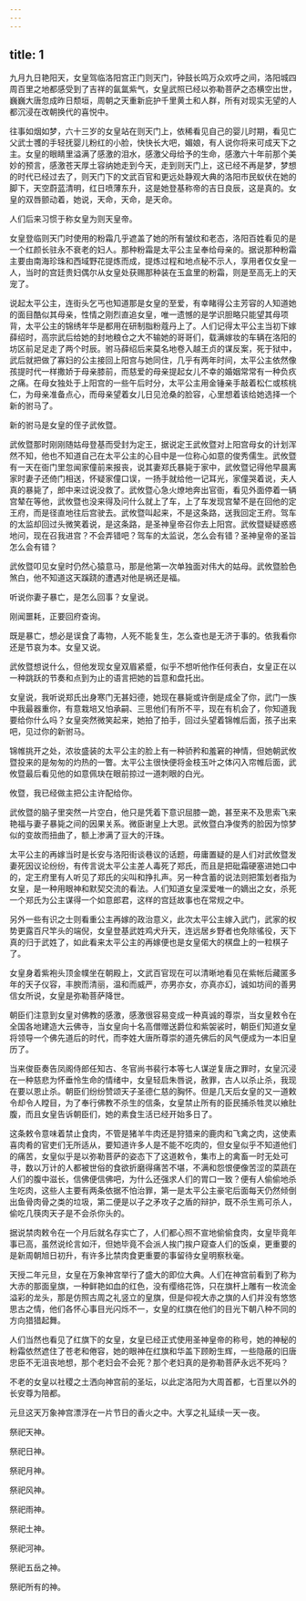 ```yaml
---
---
---
```

title: 1
---




九月九日艳阳天，女皇驾临洛阳宫正门则天门，钟鼓长鸣万众欢呼之间，洛阳城四周百里之地都感受到了吉祥的氤氲紫气，女皇武照已经以弥勒菩萨之态横空出世，巍巍大唐忽成昨日颓垣，周朝之天重新庇护千里黄土和人群，所有对现实无望的人都沉浸在改朝换代的喜悦中。

往事如烟如梦，六十三岁的女皇站在则天门上，依稀看见自己的婴儿时期，看见亡父武士彟的手轻抚婴儿粉红的小脸，快快长大吧，媚娘，有人说你将来可成天下之主。女皇的眼睛里溢满了感激的泪水，感激父母给予的生命，感激六十年前那个美妙的预言，感激苍天厚土容纳她走到今天，走到则天门上，这已经不再是梦，梦想的时代已经过去了，则天门下的文武百官和更远处静观大典的洛阳市民蚁伏在她的脚下，天空蔚蓝清明，红日喷薄东升，这是她登基称帝的吉日良辰，这是真的。女皇的双唇颤动着，她说，天命，天命，是天命。

人们后来习惯于称女皇为则天皇帝。

女皇登临则天门时使用的粉霜几乎遮盖了她的所有皱纹和老态，洛阳百姓看见的是一个红颜长驻永不衰老的妇人。那种粉霜是太平公主呈奉给母亲的。据说那种粉霜主要由南海珍珠和西域野花提炼而成，提炼过程和地点秘不示人，享用者仅女皇一人，当时的宫廷贵妇偶尔从女皇处获赐那种装在玉盒里的粉霜，则是至高无上的天宠了。

说起太平公主，连街头乞丐也知道那是女皇的至爱，有幸睹得公主芳容的人知道她的面目酷似其母亲，性情之刚烈直追女皇，唯一遗憾的是学识胆略只能望其母项背，太平公主的锦绣年华是都用在研制脂粉蔻丹上了。人们记得太平公主当初下嫁薛绍时，高宗武后给她的封地粮仓之大不输她的哥哥们，载满嫁妆的车辆在洛阳的坊区前足足走了两个时辰。驸马薛绍后来莫名地卷入越王贞的谋反案，死于狱中，武后就把做了寡妇的公主接回上阳宫与她同住，几乎有两年时间，太平公主依然像孩提时代一样撒娇于母亲膝前，而慈爱的母亲提起女儿不幸的婚姻常常有一种负疚之痛。在母女独处于上阳宫的一些午后时分，太平公主用金锤亲手敲着松仁或核桃仁，为母亲准备点心，而母亲望着女儿日见沧桑的脸容，心里想着该给她选择一个新的驸马了。

新的驸马是女皇的侄子武攸暨。

武攸暨那时刚刚随姑母登基而受封为定王，据说定王武攸暨对上阳宫母女的计划浑然不知，他也不知道自己在太平公主的心目中是一位称心如意的俊秀儒生。武攸暨有一天在衙门里忽闻家僮前来报丧，说其妻郑氏暴毙于家中，武攸暨记得他早晨离家时妻子还倚门相送，怀疑家僮口误，一扬手就给他一记耳光，家僮哭着说，夫人真的暴毙了，郎中来过说没救了。武攸暨心急火燎地奔出官衙，看见外面停着一辆宫辇在等他，武攸暨也没来得及问什么就上了车，上了车发现宫辇不是在回他的定王府，而是径直地往后宫驶去。武攸暨叫起来，不是这条路，送我回定王府。驾车的太监却回过头微笑着说，是这条路，是圣神皇帝召你去上阳宫。武攸暨疑疑惑惑地问，现在召我进宫？不会弄错吧？驾车的太监说，怎么会有错？圣神皇帝的圣旨怎么会有错？

武攸暨叩见女皇时仍然心猿意马，那是他第一次单独面对伟大的姑母。武攸暨脸色煞白，他不知道这天蹊跷的遭遇对他是祸还是福。

听说你妻子暴亡，是怎么回事？女皇说。

刚闻噩耗，正要回府查询。

既是暴亡，想必是误食了毒物，人死不能复生，怎么查也是无济于事的。依我看你还是节哀为本。女皇又说。

武攸暨想说什么，但他发现女皇双眉紧蹙，似乎不想听他作任何表白，女皇正在以一种跳跃的节奏和点到为止的语言把她的旨意和盘托出。

女皇说，我听说郑氏出身寒门无甚妇德，她现在暴毙或许倒是成全了你，武门一族中我最器重你，有意栽培又怕承嗣、三思他们有所不平，现在有机会了，你知道我要给你什么吗？女皇突然微笑起来，她拍了拍手，回过头望着锦帷后面，孩子出来吧，见过你的新驸马。

锦帷挑开之处，浓妆盛装的太平公主的脸上有一种骄矜和羞窘的神情，但她朝武攸暨投来的是匆匆的灼热的一瞥。太平公主很快便将金枝玉叶之体闪入帘帷后面，武攸暨最后看见他的如意佩玦在眼前掠过一道刺眼的白光。

攸暨，我已经做主把公主许配给你。

武攸暨的脑子里突然一片空白，他只是凭着下意识屈膝一跪，甚至来不及思索飞来艳福与妻子暴毙之间的因果关系。微臣谢皇上大恩。武攸暨白净俊秀的脸因为惊梦似的变故而扭曲了，额上渗满了豆大的汗珠。

太平公主的再嫁当时是长安与洛阳街谈巷议的话题，毋庸置疑的是人们对武攸暨发妻死因议论纷纷，有传言说太平公主差人毒死了郑氏，而且是把砒霜硬塞进她口中的，定王府里有人听见了郑氏的尖叫和挣扎声。另一种含蓄的说法则把策划者指为女皇，是一种用眼神和默契交流的看法。人们知道女皇深爱唯一的嫡出之女，杀死一个郑氏为公主谋得一个如意郎君，这样的宫廷故事也在常规之中。

另外一些有识之士则看重公主再嫁的政治意义，此次太平公主嫁入武门，武家的权势更露百尺竿头的端倪，女皇登基武姓鸡犬升天，连远居乡野者也免除徭役，天下真的归于武姓了，如此看来太平公主的再嫁便也是女皇偌大的棋盘上的一粒棋子了。

女皇身着紫袍头顶金幞坐在朝殿上，文武百官现在可以清晰地看见在紫帐后藏匿多年的天子仪容，丰腴而清丽，温和而威严，亦男亦女，亦真亦幻，诚如坊间的善男信女所说，女皇是弥勒菩萨降世。

朝臣们注意到女皇对佛教的感激，感激很容易变成一种真诚的尊崇，当女皇敕令在全国各地建造大云佛寺，当女皇向十名高僧赠送爵位和紫袈裟时，朝臣们知道女皇将领导一个佛先道后的时代，而李姓大唐所尊崇的道先佛后的风气便成为一本旧皇历了。

当来俊臣奏告凤阁侍郎任知古、冬官尚书裴行本等七人谋逆复唐之罪时，女皇沉浸在一种慈悲为怀垂怜生命的情绪中，女皇轻启朱唇说，赦罪，古人以杀止杀，我现在要以恩止杀。朝臣们纷纷赞颂天子圣德仁慈的胸怀。但是几天后女皇的又一道敕令却令人瞠目，为了奉行佛教不杀生的信条，女皇禁止所有的臣民捕杀牲灵以飨肚腹，而且女皇告诉朝臣们，她的素食生活已经开始多日了。

这条敕令意味着禁止食肉，不管是猪羊牛肉还是狩猎来的鹿肉和飞禽之肉，这使素喜肉肴的官吏们无所适从，要知道许多人是不能不吃肉的，但女皇似乎不知道他们的痛苦，女皇似乎是以弥勒菩萨的姿态下了这道敕令，集市上的禽畜一时无处可寻，数以万计的人都被世俗的食欲折磨得痛苦不堪，不满和怨恨便像苦涩的菜蔬在人们的腹中滋长，信佛便信佛吧，为什么还强求人们的胃口一致？便有人偷偷地杀生吃肉，这些人主要有两条依据不怕治罪，第一是太平公主豪宅后面每天仍然倾倒出鱼骨肉骨之类的垃圾，第二便是以子之矛攻子之盾的辩护，既不杀生焉可杀人，偷吃几筷肉天子是不会杀你头的。

据说禁肉敕令在一个月后就名存实亡了，人们都心照不宣地偷偷食肉，女皇毕竟年事已高，虽然说纶言如汗，但她毕竟不会派人挨门挨户窥查人们的饭桌，更重要的是新周朝旭日初升，有许多比禁肉食更重要的事留待女皇明察秋毫。

天授二年元旦，女皇在万象神宫举行了盛大的即位大典。人们在神宫前看到了称为大赤的那面皇旗，一种鲜艳如血的红色，没有缨络花饰，只在旗杆上雕有一枚流金溢彩的龙头，那是仿照古周之礼竖立的皇旗，但是仰视大赤之旗的人们并没有悠悠思古之情，他们各怀心事目光闪烁不一，女皇的红旗在他们的目光下朝八种不同的方向猎猎起舞。

人们当然也看见了红旗下的女皇，女皇已经正式使用圣神皇帝的称号，她的神秘的粉霜依然遮住了苍老和倦容，她的眼神在红旗和华盖下顾盼生辉，一些隐蔽的旧唐忠臣不无沮丧地想，那个老妇会不会死？那个老妇真的是弥勒菩萨永远不死吗？

不老的女皇以社稷之土洒向神宫前的圣坛，以此定洛阳为大周首都，七百里以外的长安尊为陪都。

元旦这天万象神宫漂浮在一片节日的香火之中。大享之礼延续一天一夜。

祭祀天神。

祭祀日神。

祭祀月神。

祭祀风神。

祭祀雨神。

祭祀土神。

祭祀河神。

祭祀五岳之神。

祭祀所有的神。